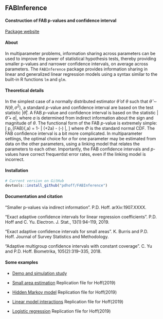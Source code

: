## FABInference

#### Construction of FAB p-values and confidence interval 


[Package website](https://pdhoff.github.io/FABInference/)


#### About
In multiparameter problems, information sharing across parameters 
can be used to improve the power of statistical hypothesis tests, thereby
providing smaller p-values and narrower confidence intervals, on average across parameters. 
The `FABInference` package provides information sharing in linear and 
generalized linear regression models using a syntax similar to the 
built-in R functions `lm` and `glm`. 


#### Theoretical details
In the simplest case of a normally distributed estimator $\hat \theta$ of
$\theta$ such that $\hat\theta\sim N(\theta,\sigma^2)$, a standard $p$-value
and confidence interval are based on the test statistic $|\hat\theta|$. 
A FAB $p$-value and confidence interval is  based on the statistic
$|\hat\theta+a|$, where $a$ is determined from indirect information about 
the sign and magnitude of $\theta$. The functional form of the FAB $p$-value
is extremely simple: 
\[
 p_{FAB}(\hat\theta,a) = 1- | \Phi(\hat\theta+2a) - \Phi(-\hat\theta) |, 
\]
where $\Phi$ is the standard normal CDF. The FAB confidence interval is a bit more complicated. In multiparameter settings, the optimal choice for $a$ for one parameter may be estimated from data on the other parameters, using a linking model that relates the parameters to each other. Importantly, the FAB confidence intervals and $p$-values have correct frequentist error rates, even if the linking model is incorrect. 

#### Installation


```r
# Current version on GitHub
devtools::install_github("pdhoff/FABInference") 
```


#### Documentation and citation


"Smaller p-values via indirect information". P.D. Hoff.  arXiv:1907.XXXX. 

"Exact adaptive confidence intervals for linear regression coefficients". 
P.D. Hoff and C. Yu. Electron. J. Stat., 13(1):94–119, 2019. 

"Exact adaptive confidence intervals for small areas". K. Burris and P.D. Hoff. Journal of Survey Statistics and Methodology. 

"Adaptive multigroup confidence intervals with constant coverage". C. Yu and P.D. Hoff. Biometrika, 105(2):319–335, 2018. 


#### Some examples

* [Demo and simulation study](articles/simstudy.html)

* [Small area estimation](articles/exampleFHmodel.html) Replication file for Hoff(2019)

* [Hidden Markov model](articles/exampleHMM.html) Replication file for Hoff(2019)

* [Linear model interactions](articles/exampleInteraction.html) Replication file for Hoff(2019)

* [Logistic regression](articles/exampleLogistic.html) Replication file for Hoff(2019)







